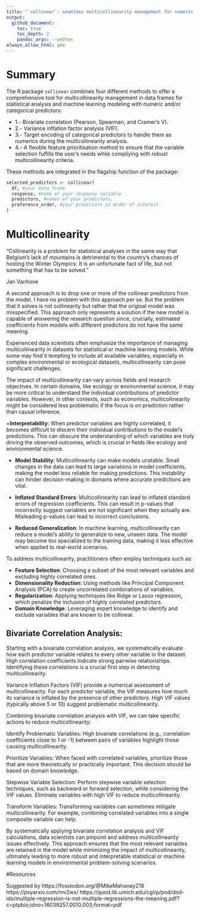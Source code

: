 ```yaml
---
title: "`collinear`: seamless multicollinearity management for numeric and categorical variables"
output:
  github_document:
    toc: true
    toc_depth: 2
    pandoc_args: --webtex
always_allow_html: yes
---
```



<!---
[![R-CMD-check](https://github.com/BlasBenito/spatialRF/actions/workflows/R-CMD-check.yaml/badge.svg)](https://github.com/BlasBenito/spatialRF/actions/workflows/R-CMD-check.yaml)


<!-- badges: start -->

<!---
[![Devel-version](https://img.shields.io/badge/devel%20version-1.1.5-blue.svg)](https://github.com/blasbenito/spatialRF) [![lifecycle](https://img.shields.io/badge/lifecycle-stable-green.svg)](https://lifecycle.r-lib.org/articles/stages.html)
[![License](https://img.shields.io/badge/license-GPL--3-blue.svg)](https://www.gnu.org/licenses/gpl-3.0.en.html) [![DOI](https://zenodo.org/badge/330962704.svg)](https://zenodo.org/badge/latestdoi/330962704)[![CRAN status](https://www.r-pkg.org/badges/version/spatialRF)](https://cran.r-project.org/package=spatialRF)[![CRAN\_Download\_Badge](http://cranlogs.r-pkg.org/badges/grand-total/spatialRF)](https://CRAN.R-project.org/package=spatialRF)
-->

# Summary

The R package `collinear` combines four different methods to offer a comprehensive tool for multicollinearity management in data frames for statistical analysis and machine learning modeling with numeric and/or categorical predictors:

  + 1.- Bivariate correlation (Pearson, Spearman, and Cramer's V).
  + 2.- Variance inflation factor analysis (VIF).
  + 3.- Target encoding of categorical predictors to handle them as numerics during the multicollinearity analysis.
  + 4.- A flexible feature prioritisation method to ensure that the variable selection fulfills the user's needs while compliying with robust multicollinearity criteria.
  
These methods are integrated in the flagship function of the package:

```r
selected_predictors <- collinear(
  df, #your data frame
  response, #name of your response variable
  predictors, #names of your predictors,
  preference_order, #your predictors in order of interest
)
```

# Multicollinearity



"Collinearity is a problem for statistical analyses in the same way that Belgium’s lack of mountains is detrimental to the country’s chances of hosting the Winter Olympics: It is an unfortunate fact of life, but not something that has to be solved."

Jan Vanhove

A second approach is to drop one or more of the collinear predictors from the model. I have no problem with this approach per se. But the problem that it solves is not collinearity but rather that the original model was misspecified. This approach only represents a solution
if the new model is capable of answering the research question since, crucially, estimated coefficients from models with different predictors do not have the same meaning.

Experienced data scientists often emphasize the importance of managing multicollinearity in datasets for statistical or machine learning models. While some may find it tempting to include all available variables, especially in complex environmental or ecological datasets, multicollinearity can pose significant challenges.

The impact of multicollinearity can vary across fields and research objectives. In certain domains, like ecology or environmental science, it may be more critical to understand the individual contributions of predictor variables. However, in other contexts, such as economics, multicollinearity might be considered less problematic if the focus is on prediction rather than causal inference.

  +**Interpretability**: When predictor variables are highly correlated, it becomes difficult to discern their individual contributions to the model's predictions. This can obscure the understanding of which variables are truly driving the observed outcomes, which is crucial in fields like ecology and environmental science.
  
  + **Model Stability**: Multicollinearity can make models unstable. Small changes in the data can lead to large variations in model coefficients, making the model less reliable for making predictions. This instability can hinder decision-making in domains where accurate predictions are vital.

  + **Inflated Standard Errors**: Multicollinearity can lead to inflated standard errors of regression coefficients. This can result in p-values that incorrectly suggest variables are not significant when they actually are. Misleading p-values can lead to incorrect conclusions.

  + **Reduced Generalization**: In machine learning, multicollinearity can reduce a model's ability to generalize to new, unseen data. The model may become too specialized to the training data, making it less effective when applied to real-world scenarios.

To address multicollinearity, practitioners often employ techniques such as:

  + **Feature Selection**: Choosing a subset of the most relevant variables and excluding highly correlated ones.
  + **Dimensionality Reduction**: Using methods like Principal Component Analysis (PCA) to create uncorrelated combinations of variables.
  + **Regularization**: Applying techniques like Ridge or Lasso regression, which penalize the inclusion of highly correlated predictors.
  + **Domain Knowledge**: Leveraging expert knowledge to identify and exclude variables that are known to be collinear.
  
  
## Bivariate Correlation Analysis:

Starting with a bivariate correlation analysis, we systematically evaluate how each predictor variable relates to every other variable in the dataset. High correlation coefficients indicate strong pairwise relationships. Identifying these correlations is a crucial first step in detecting multicollinearity.

Variance Inflation Factors (VIF) provide a numerical assessment of multicollinearity. For each predictor variable, the VIF measures how much its variance is inflated by the presence of other predictors. High VIF values (typically above 5 or 10) suggest problematic multicollinearity.

Combining bivariate correlation analysis with VIF, we can take specific actions to reduce multicollinearity:

Identify Problematic Variables: High bivariate correlations (e.g., correlation coefficients close to 1 or -1) between pairs of variables highlight those causing multicollinearity.

Prioritize Variables: When faced with correlated variables, prioritize those that are more theoretically or practically important. This decision should be based on domain knowledge.

Stepwise Variable Selection: Perform stepwise variable selection techniques, such as backward or forward selection, while considering the VIF values. Eliminate variables with high VIF to reduce multicollinearity.

Transform Variables: Transforming variables can sometimes mitigate multicollinearity. For example, combining correlated variables into a single composite variable can help.

By systematically applying bivariate correlation analysis and VIF calculations, data scientists can pinpoint and address multicollinearity issues effectively. This approach ensures that the most relevant variables are retained in the model while minimizing the impact of multicollinearity, ultimately leading to more robust and interpretable statistical or machine learning models in environmental problem-solving scenarios.

#Resources

Suggested by https://fosstodon.org/@MikeMahoney218
https://psyarxiv.com/mv2wx/
https://quod.lib.umich.edu/cgi/p/pod/dod-idx/multiple-regression-is-not-multiple-regressions-the-meaning.pdf?c=ptpbio;idno=16039257.0010.003;format=pdf

